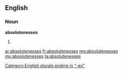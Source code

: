 ==English==

===Noun===
'''absolutenesses'''

# {{plural of|[[absoluteness]]}}

[[Category:English plurals ending in "-es"]]

[[ar:absolutenesses]]
[[fr:absolutenesses]]
[[mg:absolutenesses]]
[[my:absolutenesses]]
[[ta:absolutenesses]]